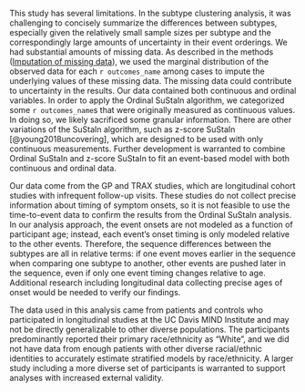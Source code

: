 This study has several limitations.
In the subtype clustering analysis,
it was challenging to concisely summarize
the differences between subtypes,
especially given the relatively small sample sizes per subtype
and the correspondingly large amounts of uncertainty
in their event orderings.
We had substantial amounts of missing data.
As described in the methods ([Imputation of missing data](#sec-incomplete-data)),
we used the marginal distribution of
the observed data for each `r outcomes_name` among cases
to impute the underlying values of these missing data.
The missing data could contribute to uncertainty in the results.
Our data contained both continuous and ordinal variables.
In order to apply the Ordinal SuStaIn algorithm,
we categorized some `r outcomes_name`s
that were originally measured as continuous values.
In doing so, we likely sacrificed some granular information.
There are other variations of the SuStaIn algorithm,
such as z-score SuStaIn [@young2018uncovering],
which are designed to be used with only continuous measurements.
Further development is warranted to combine Ordinal SuStaIn and z-score SuStaIn
to fit an event-based model with both continuous and ordinal data.

Our data come from the GP and TRAX studies,
which are longitudinal cohort studies
with infrequent follow-up visits.
These studies do not collect precise information
about timing of symptom onsets,
so it is not feasible to use the time-to-event data
to confirm the results from the Ordinal SuStaIn analysis.
In our analysis approach,
the event onsets are not modeled as a function of participant age;
instead, each event's onset timing is only modeled relative to the other events.
Therefore, the sequence differences between the subtypes
are all in relative terms:
if one event moves earlier in the sequence
when comparing one subtype to another,
other events are pushed later in the sequence,
even if only one event timing
changes relative to age.
Additional research including longitudinal data
collecting precise ages of onset
would be needed to verify our findings.

The data used in this analysis came from patients and controls 
who participated in longitudinal studies at 
the UC Davis MIND Institute
and may not be directly generalizable to other diverse populations.
The participants predominantly reported
their primary race/ethnicity as "White",
and we did not have data from enough patients with other
diverse racial/ethnic identities to accurately estimate
stratified models by race/ethnicity.
A larger study including a more diverse set of participants 
is warranted to support analyses with increased external validity.
